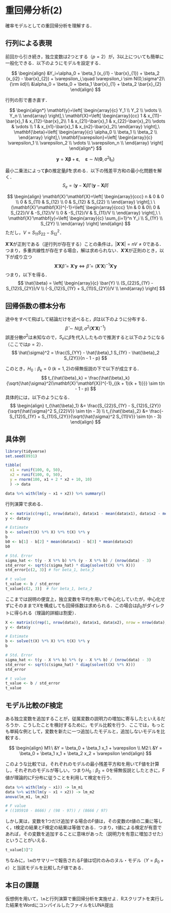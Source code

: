 # 重回帰分析(2)

確率モデルとしての重回帰分析を理解する．

## 行列による表現

前回から引き続き，独立変数は2つとする（$p=2$）が，3以上についても簡単に一般化できる．以下のようにモデルを設定する．

$$
\begin{align}
&Y_i=\alpha_0 + \beta_1 (x_{i1} - \bar{x}_{1}) + \beta_2 (x_{i2} - \bar{x}_{2}) + \varepsilon_i,\quad \varepsilon_i \sim N(0,\sigma^2)\ {\rm iid}\\
&\alpha_0 = \beta_0 +  \beta_1 \bar{x}_{1} + \beta_2 \bar{x}_{2} 
\end{align}
$$

行列の形で書き直す．

$$
\begin{align*}
  \mathbf{y}=\left[ 
  \begin{array}{c}
  Y_1 \\
  Y_2 \\
  \vdots \\
  Y_n \\
  \end{array} 
  \right],\ 
  \mathbf{X}=\left[ 
  \begin{array}{cc}
  1 & x_{11}-\bar{x}_1 & x_{12}-\bar{x}_2\\
  1 & x_{21}-\bar{x}_1 & x_{22}-\bar{x}_2\\
  \vdots & \vdots \\
  1 & x_{n1}-\bar{x}_1 & x_{n2}-\bar{x}_2\\
  \end{array} 
  \right],\ \mathbf{\beta}=\left[ 
  \begin{array}{c}
  \alpha_0 \\
  \beta_1 \\
  \beta_2 \\
  \end{array} 
  \right],\ \mathbf{\varepsilon}=\left[ 
  \begin{array}{c}
  \varepsilon_1 \\
  \varepsilon_2 \\
  \vdots \\
  \varepsilon_n \\
  \end{array} 
  \right]
\end{align*}
$$

$$\mathbf{y} = \mathbf{X}\mathbf{\beta} + \mathbf{\varepsilon},\quad \mathbf{\varepsilon}\sim N(\mathbf{0}, \sigma^2 \mathbf{I}_n)$$

最小二乗法によって$\mathbf{\beta}$の推定量$\hat{\beta}$を求める．以下の残差平方和の最小化問題を解く．
$$
S_e = (\mathbf{y} - \mathbf{X}\hat{\beta})'(\mathbf{y} - \mathbf{X}\hat{\beta})
$$

$$
\begin{align}
\mathbf{X}'\mathbf{X}=\left[ 
\begin{array}{ccc}
n & 0 & 0 \\
0 & S_{11} & S_{12} \\
0 & S_{12} & S_{22} \\
\end{array} 
\right],\ \  (\mathbf{X}'\mathbf{X})^{-1}=\left[ 
\begin{array}{ccc}
1/n & 0 & 0\\
0 & S_{22}/V & -S_{12}/V \\
0 & -S_{12}/V & S_{11}/V \\
\end{array} 
\right],\ \ 
\mathbf{X}'\mathbf{y}=\left[ 
\begin{array}{c}
\sum_{i=1}^n Y_i \\
S_{1Y} \\
S_{2Y} \\
\end{array} 
\right] 
\end{align}
$$
ただし，$V=S_{11}S_{22} - S_{12}^2$．

$\mathbf{X}'\mathbf{X}$が正則である（逆行列が存在する）ことの条件は，$|\mathbf{X}'\mathbf{X}|=nV\neq 0$である．つまり，多重共線性が存在する場合，解は求められない．$\mathbf{X}'\mathbf{X}$が正則のとき，以下が成り立つ
$$\mathbf{X}'\mathbf{X}\hat{\beta}=\mathbf{X}'\mathbf{y} \Longleftrightarrow \hat{\beta}=(\mathbf{X}'\mathbf{X})^{-1}\mathbf{X}'\mathbf{y}$$
つまり，以下を得る．
$$
\hat{\beta} = \left[ 
\begin{array}{c}
\bar{Y} \\
(S_{22}S_{1Y} - S_{12}S_{2Y})/V \\
(-S_{12}S_{1Y} + S_{11}S_{2Y})/V \\
\end{array} 
\right] 
$$

## 回帰係数の標本分布

途中をすべて飛ばして結論だけを述べると，$\hat{\beta}$は以下のように分布する．
$$
\hat{\beta} \sim N(\beta, \sigma^2 (\mathbf{X}'\mathbf{X})^{-1})
$$
誤差分散$\sigma^2$は未知なので，$S_e$に$\hat{\beta}$を代入したもので推測すると以下のようになる（ここでは$p = 2$）．
$$
\hat{\sigma}^2 = \frac{S_{YY} - \hat{\beta}_1 S_{1Y} - \hat{\beta}_2 S_{2Y}}{n - 1 - p}
$$

このとき，$H_0: \beta_k = 0\ (k = 1, 2)$の帰無仮説の下で以下が成立する．
$$
t_{\hat{\beta}_k} = \frac{\hat{\beta}_k}{\sqrt{\hat{\sigma}^2(\mathbf{X}'\mathbf{X})^{-1}_{(k + 1)(k + 1)}}} \sim t(n - 1 - p)
$$
具体的には，以下のようになる．
$$
\begin{align}
t_{\hat{\beta}_1} &= \frac{S_{22}S_{1Y} - S_{12}S_{2Y}}{\sqrt{\hat{\sigma}^2 S_{22}V}} \sim t(n - 3) \\
t_{\hat{\beta}_2} &= \frac{-S_{12}S_{1Y} + S_{11}S_{2Y}}{\sqrt{\hat{\sigma}^2 S_{11}V}} \sim t(n - 3) 
\end{align}
$$

## 具体例

```r
library(tidyverse)
set.seed(8931)

tibble(
  x1 = runif(100, 0, 50),
  x2 = runif(100, 0, 50),
  y = rnorm(100, x1 + 2 * x2 + 10, 10)
  ) -> data

data %>% with(lm(y ~ x1 + x2)) %>% summary()
```

行列演算で求める．
```r
X <- matrix(c(rep(1, nrow(data)), data$x1 - mean(data$x1), data$x2 - mean(data$x2)), nrow = nrow(data), ncol = 3)
y <- data$y

# Estimate
b <- solve(t(X) %*% X) %*% t(X) %*% y
b
b0 <- b[1] - b[2] * mean(data$x1) - b[3] * mean(data$x2)
b0

# Std. Error
sigma_hat <- t(y - X %*% b) %*% (y - X %*% b) / (nrow(data) - 3)
std_error <- sqrt(c(sigma_hat) * diag(solve(t(X) %*% X)))
std_error[c(2, 3)] # for beta_1, beta_2

# t value
t_value <- b / std_error
t_value[c(2, 3)]  # for beta_1, beta_2
```

ここまでは説明の便宜上，独立変数を平均を用いて中心化していたが，中心化せずにそのままで$X$を構成しても回帰係数は求められる．この場合は$\beta_0$がダイレクトに得られる（理論的詳細は割愛）．
```r
X <- matrix(c(rep(1, nrow(data)), data$x1, data$x2), nrow = nrow(data), ncol = 3)
y <- data$y

# Estimate
b <- solve(t(X) %*% X) %*% t(X) %*% y
b

# Std. Error
sigma_hat <- t(y - X %*% b) %*% (y - X %*% b) / (nrow(data) - 3)
std_error <- sqrt(c(sigma_hat) * diag(solve(t(X) %*% X)))
std_error

# t value
t_value <- b / std_error
t_value
```

## モデル比較のF検定

ある独立変数を追加することが，従属変数の説明力の増加に寄与したといえるだろうか．こうしたことを検討するために，モデル比較を行う．ここでは，もっとも単純な例として，変数を新たに一つ追加したモデルと，追加しないモデルを比較する．

$$
\begin{align}
M1:\ &Y = \beta_0 + \beta_1 x_1 + \varepsilon \\
M2:\ &Y = \beta_0 + \beta_1 x_1 + \beta_2 x_2 + \varepsilon 
\end{align}
$$

このような比較では，それぞれのモデルの最小残差平方和を用いてF値を計算し，それぞれのモデルが等しい，つまり$H_0: \beta_2 = 0$を帰無仮説としたときに，F値が理論的にF分布に従うことを利用して検定を行う．

```r
data %>% with(lm(y ~ x1)) -> lm_m1
data %>% with(lm(y ~ x1 + x2)) -> lm_m2
anova(lm_m1, lm_m2)

# F value
# ((105910 - 8666) / (98 - 97)) / (8666 / 97)
```

しかし実は，変数を1つだけ追加する場合のF値は，その変数のt値の二乗に等しく，t検定の結果とF検定の結果は等価である．つまり，t値による検定が有意であれば，その変数を追加することに意味があった（説明力を有意に増加させた）ということがいえる．

```r
t_value[3]^2
```

ちなみに，`lm`のサマリーで報告されるF値は切片のみのヌル・モデル（$Y = \beta_0 + \varepsilon$）と当該モデルを比較したF値である．


## 本日の課題

仮想例を用いて，`lm`と行列演算で重回帰分析を実施せよ．Rスクリプトを実行した結果をWordにコンパイルしたファイルをLUNA提出
